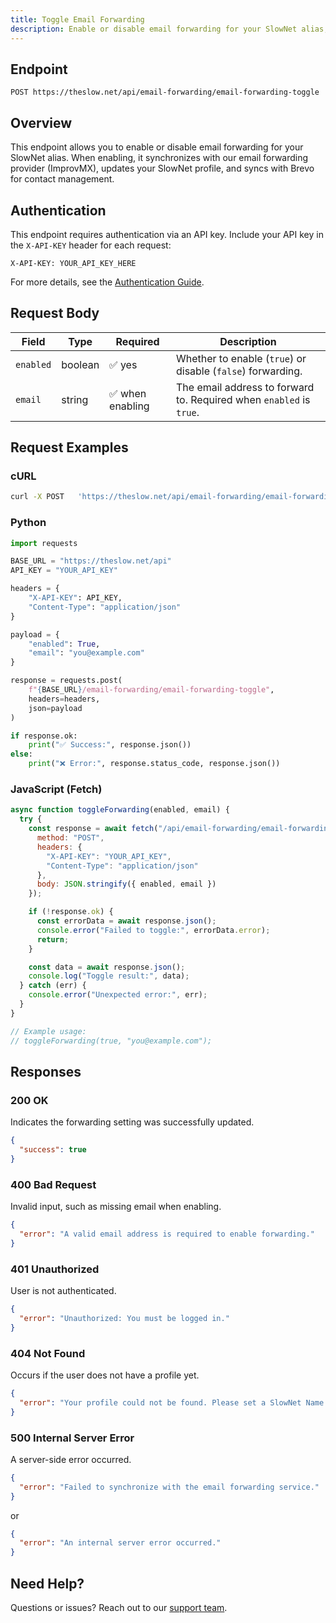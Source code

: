 ```yaml
---
title: Toggle Email Forwarding
description: Enable or disable email forwarding for your SlowNet alias, and set the forwarding address.
---
```


## Endpoint

```
POST https://theslow.net/api/email-forwarding/email-forwarding-toggle
```

## Overview

This endpoint allows you to enable or disable email forwarding for your SlowNet alias.
When enabling, it synchronizes with our email forwarding provider (ImprovMX), updates your SlowNet profile, and syncs with Brevo for contact management.

## Authentication

This endpoint requires authentication via an API key.
Include your API key in the `X-API-KEY` header for each request:

```
X-API-KEY: YOUR_API_KEY_HERE
```

For more details, see the [Authentication Guide](../../authentication).

## Request Body

| Field      | Type    | Required | Description                                                    |
|------------|---------|----------|----------------------------------------------------------------|
| `enabled`  | boolean | ✅ yes   | Whether to enable (`true`) or disable (`false`) forwarding.    |
| `email`    | string  | ✅ when enabling | The email address to forward to. Required when `enabled` is `true`. |

## Request Examples

### cURL

```bash
curl -X POST   'https://theslow.net/api/email-forwarding/email-forwarding-toggle'   -H 'X-API-KEY: YOUR_API_KEY'   -H 'Content-Type: application/json'   -d '{"enabled": true, "email": "you@example.com"}'
```

### Python

```python
import requests

BASE_URL = "https://theslow.net/api"
API_KEY = "YOUR_API_KEY"

headers = {
    "X-API-KEY": API_KEY,
    "Content-Type": "application/json"
}

payload = {
    "enabled": True,
    "email": "you@example.com"
}

response = requests.post(
    f"{BASE_URL}/email-forwarding/email-forwarding-toggle",
    headers=headers,
    json=payload
)

if response.ok:
    print("✅ Success:", response.json())
else:
    print("❌ Error:", response.status_code, response.json())
```

### JavaScript (Fetch)

```js
async function toggleForwarding(enabled, email) {
  try {
    const response = await fetch("/api/email-forwarding/email-forwarding-toggle", {
      method: "POST",
      headers: {
        "X-API-KEY": "YOUR_API_KEY",
        "Content-Type": "application/json"
      },
      body: JSON.stringify({ enabled, email })
    });

    if (!response.ok) {
      const errorData = await response.json();
      console.error("Failed to toggle:", errorData.error);
      return;
    }

    const data = await response.json();
    console.log("Toggle result:", data);
  } catch (err) {
    console.error("Unexpected error:", err);
  }
}

// Example usage:
// toggleForwarding(true, "you@example.com");
```

## Responses

### 200 OK

Indicates the forwarding setting was successfully updated.

```json
{
  "success": true
}
```

### 400 Bad Request

Invalid input, such as missing email when enabling.

```json
{
  "error": "A valid email address is required to enable forwarding."
}
```

### 401 Unauthorized

User is not authenticated.

```json
{
  "error": "Unauthorized: You must be logged in."
}
```

### 404 Not Found

Occurs if the user does not have a profile yet.

```json
{
  "error": "Your profile could not be found. Please set a SlowNet Name first."
}
```

### 500 Internal Server Error

A server-side error occurred.

```json
{
  "error": "Failed to synchronize with the email forwarding service."
}
```

or

```json
{
  "error": "An internal server error occurred."
}
```

## Need Help?

Questions or issues? Reach out to our [support team](https://theslow.net/dashboard#support).
